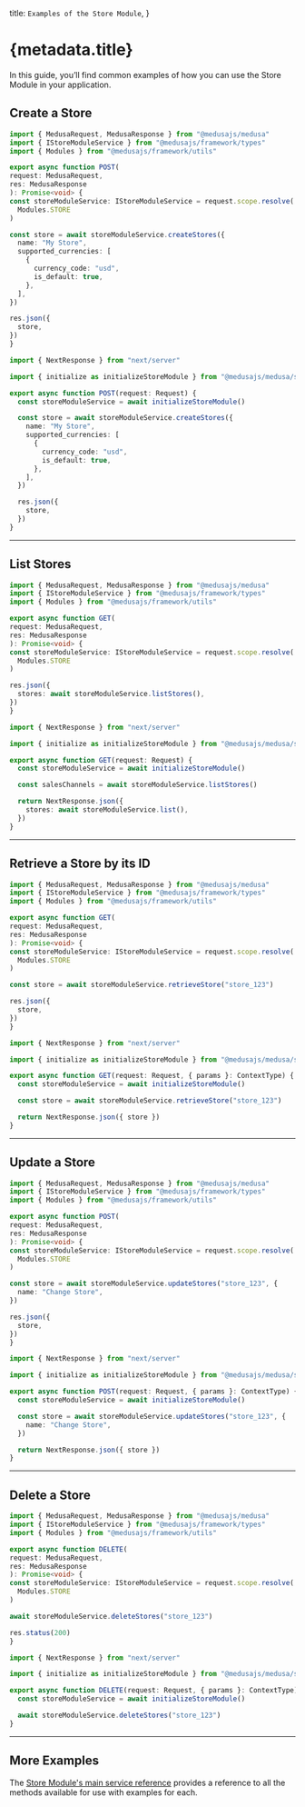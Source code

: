 
  title: `Examples of the Store Module`,
}

# {metadata.title}

In this guide, you’ll find common examples of how you can use the Store Module in your application.

## Create a Store

<CodeTabs groupId="app-type">
  <CodeTab label="Medusa API Router" value="medusa">

  ```ts
  import { MedusaRequest, MedusaResponse } from "@medusajs/medusa"
  import { IStoreModuleService } from "@medusajs/framework/types"
  import { Modules } from "@medusajs/framework/utils"

export async function POST(
  request: MedusaRequest,
  res: MedusaResponse
): Promise<void> {
  const storeModuleService: IStoreModuleService = request.scope.resolve(
    Modules.STORE
  )

  const store = await storeModuleService.createStores({
    name: "My Store",
    supported_currencies: [
      {
        currency_code: "usd",
        is_default: true,
      },
    ],
  })

  res.json({
    store,
  })
}
```

  </CodeTab>
  <CodeTab label="Next.js App Router" value="nextjs">

```ts
import { NextResponse } from "next/server"

import { initialize as initializeStoreModule } from "@medusajs/medusa/store"

export async function POST(request: Request) {
  const storeModuleService = await initializeStoreModule()

  const store = await storeModuleService.createStores({
    name: "My Store",
    supported_currencies: [
      {
        currency_code: "usd",
        is_default: true,
      },
    ],
  })

  res.json({
    store,
  })
}
```

  </CodeTab>
</CodeTabs>

---

## List Stores

<CodeTabs groupId="app-type">
  <CodeTab label="Medusa API Router" value="medusa">

  ```ts
  import { MedusaRequest, MedusaResponse } from "@medusajs/medusa"
  import { IStoreModuleService } from "@medusajs/framework/types"
  import { Modules } from "@medusajs/framework/utils"

export async function GET(
  request: MedusaRequest,
  res: MedusaResponse
): Promise<void> {
  const storeModuleService: IStoreModuleService = request.scope.resolve(
    Modules.STORE
  )

  res.json({
    stores: await storeModuleService.listStores(),
  })
}
```

  </CodeTab>
  <CodeTab label="Next.js App Router" value="nextjs">

```ts
import { NextResponse } from "next/server"

import { initialize as initializeStoreModule } from "@medusajs/medusa/store"

export async function GET(request: Request) {
  const storeModuleService = await initializeStoreModule()

  const salesChannels = await storeModuleService.listStores()

  return NextResponse.json({
    stores: await storeModuleService.list(),
  })
}
```

  </CodeTab>
</CodeTabs>

---

## Retrieve a Store by its ID

<CodeTabs groupId="app-type">
  <CodeTab label="Medusa API Router" value="medusa">

  ```ts
  import { MedusaRequest, MedusaResponse } from "@medusajs/medusa"
  import { IStoreModuleService } from "@medusajs/framework/types"
  import { Modules } from "@medusajs/framework/utils"

export async function GET(
  request: MedusaRequest,
  res: MedusaResponse
): Promise<void> {
  const storeModuleService: IStoreModuleService = request.scope.resolve(
    Modules.STORE
  )

  const store = await storeModuleService.retrieveStore("store_123")

  res.json({
    store,
  })
}
```

  </CodeTab>
  <CodeTab label="Next.js App Router" value="nextjs">

```ts
import { NextResponse } from "next/server"

import { initialize as initializeStoreModule } from "@medusajs/medusa/store"

export async function GET(request: Request, { params }: ContextType) {
  const storeModuleService = await initializeStoreModule()

  const store = await storeModuleService.retrieveStore("store_123")

  return NextResponse.json({ store })
}
```

  </CodeTab>
</CodeTabs>

---

## Update a Store

<CodeTabs groupId="app-type">
  <CodeTab label="Medusa API Router" value="medusa">

  ```ts
  import { MedusaRequest, MedusaResponse } from "@medusajs/medusa"
  import { IStoreModuleService } from "@medusajs/framework/types"
  import { Modules } from "@medusajs/framework/utils"

export async function POST(
  request: MedusaRequest,
  res: MedusaResponse
): Promise<void> {
  const storeModuleService: IStoreModuleService = request.scope.resolve(
    Modules.STORE
  )

  const store = await storeModuleService.updateStores("store_123", {
    name: "Change Store",
  })

  res.json({
    store,
  })
}
```

  </CodeTab>
  <CodeTab label="Next.js App Router" value="nextjs">

```ts
import { NextResponse } from "next/server"

import { initialize as initializeStoreModule } from "@medusajs/medusa/store"

export async function POST(request: Request, { params }: ContextType) {
  const storeModuleService = await initializeStoreModule()

  const store = await storeModuleService.updateStores("store_123", {
    name: "Change Store",
  })

  return NextResponse.json({ store })
}
```

  </CodeTab>
</CodeTabs>

---

## Delete a Store

<CodeTabs groupId="app-type">
  <CodeTab label="Medusa API Router" value="medusa">

  ```ts
  import { MedusaRequest, MedusaResponse } from "@medusajs/medusa"
  import { IStoreModuleService } from "@medusajs/framework/types"
  import { Modules } from "@medusajs/framework/utils"

export async function DELETE(
  request: MedusaRequest,
  res: MedusaResponse
): Promise<void> {
  const storeModuleService: IStoreModuleService = request.scope.resolve(
    Modules.STORE
  )

  await storeModuleService.deleteStores("store_123")

  res.status(200)
}
```

  </CodeTab>
  <CodeTab label="Next.js App Router" value="nextjs">

```ts
import { NextResponse } from "next/server"

import { initialize as initializeStoreModule } from "@medusajs/medusa/store"

export async function DELETE(request: Request, { params }: ContextType) {
  const storeModuleService = await initializeStoreModule()

  await storeModuleService.deleteStores("store_123")
}
```

  </CodeTab>
</CodeTabs>

---

## More Examples

The [Store Module's main service reference](/references/store) provides a reference to all the methods available for use with examples for each.
